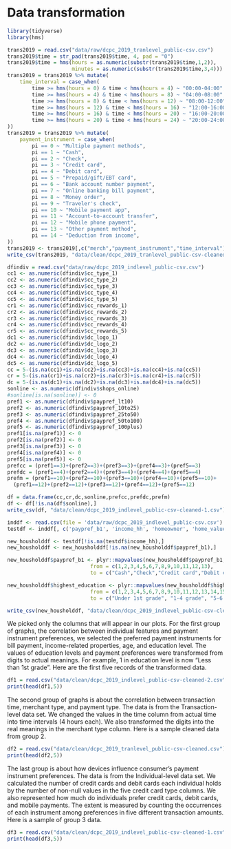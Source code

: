# Data transformation

```r
library(tidyverse)
library(hms)
```

```r
trans2019 = read.csv("data/raw/dcpc_2019_tranlevel_public-csv.csv")
trans2019$time = str_pad(trans2019$time, 4, pad = "0")
trans2019$time = hms(hours = as.numeric(substr(trans2019$time,1,2)), 
                     minutes = as.numeric(substr(trans2019$time,3,4)))
trans2019 = trans2019 %>% mutate(
    time_interval = case_when(
        time >= hms(hours = 0) & time < hms(hours = 4) ~ "00:00-04:00",
        time >= hms(hours = 4) & time < hms(hours = 8) ~ "04:00-08:00",
        time >= hms(hours = 8) & time < hms(hours = 12) ~ "08:00-12:00",
        time >= hms(hours = 12) & time < hms(hours = 16) ~ "12:00-16:00",
        time >= hms(hours = 16) & time < hms(hours = 20) ~ "16:00-20:00",
        time >= hms(hours = 20) & time < hms(hours = 24) ~ "20:00-24:00"
))
trans2019 = trans2019 %>% mutate(
    payment_instrument = case_when(
        pi == 0 ~ "Multiple payment methods",
        pi == 1 ~ "Cash",
        pi == 2 ~ "Check",
        pi == 3 ~ "Credit card",
        pi == 4 ~ "Debit card",
        pi == 5 ~ "Prepaid/gift/EBT card",
        pi == 6 ~ "Bank account number payment",
        pi == 7 ~ "Online banking bill payment",
        pi == 8 ~ "Money order",
        pi == 9 ~ "Traveler's check",
        pi == 10 ~ "Mobile payment app",
        pi == 11 ~ "Account-to-account transfer",
        pi == 12 ~ "Mobile phone payment",
        pi == 13 ~ "Other payment method",
        pi == 14 ~ "Deduction from income",
))
trans2019 <- trans2019[,c("merch","payment_instrument","time_interval")]
write_csv(trans2019, "data/clean/dcpc_2019_tranlevel_public-csv-cleaned.csv")
```

```r
dfindiv = read.csv("data/raw/dcpc_2019_indlevel_public-csv.csv")
cc1 <- as.numeric(dfindiv$cc_type_1)
cc2 <- as.numeric(dfindiv$cc_type_2)
cc3 <- as.numeric(dfindiv$cc_type_3)
cc4 <- as.numeric(dfindiv$cc_type_4)
cc5 <- as.numeric(dfindiv$cc_type_5)
cr1 <- as.numeric(dfindiv$cc_rewards_1)
cr2 <- as.numeric(dfindiv$cc_rewards_2)
cr3 <- as.numeric(dfindiv$cc_rewards_3)
cr4 <- as.numeric(dfindiv$cc_rewards_4)
cr5 <- as.numeric(dfindiv$cc_rewards_5)
dc1 <- as.numeric(dfindiv$dc_logo_1)
dc2 <- as.numeric(dfindiv$dc_logo_2)
dc3 <- as.numeric(dfindiv$dc_logo_3)
dc4 <- as.numeric(dfindiv$dc_logo_4)
dc5 <- as.numeric(dfindiv$dc_logo_5)
cc = 5-(is.na(cc1)+is.na(cc2)+is.na(cc3)+is.na(cc4)+is.na(cc5))
cr = 5-(is.na(cr1)+is.na(cr2)+is.na(cr3)+is.na(cr4)+is.na(cr5))
dc = 5-(is.na(dc1)+is.na(dc2)+is.na(dc3)+is.na(dc4)+is.na(dc5))
sonline <- as.numeric(dfindiv$shops_online)
#sonline[is.na(sonline)] <- 0
pref1 <- as.numeric(dfindiv$paypref_lt10)
pref2 <- as.numeric(dfindiv$paypref_10to25)
pref3 <- as.numeric(dfindiv$paypref_25to50)
pref4 <- as.numeric(dfindiv$paypref_50to100)
pref5 <- as.numeric(dfindiv$paypref_100plus)
pref1[is.na(pref1)] <- 0
pref2[is.na(pref2)] <- 0
pref3[is.na(pref3)] <- 0
pref4[is.na(pref4)] <- 0
pref5[is.na(pref5)] <- 0
prefcc = (pref1==3)+(pref2==3)+(pref3==3)+(pref4==3)+(pref5==3)
prefdc = (pref1==4)+(pref2==4)+(pref3==4)+(pref4==4)+(pref5==4)
prefm = (pref1==10)+(pref2==10)+(pref3==10)+(pref4==10)+(pref5==10)+
  (pref1==12)+(pref2==12)+(pref3==12)+(pref4==12)+(pref5==12)

df = data.frame(cc,cr,dc,sonline,prefcc,prefdc,prefm)
df <- df[!is.na(df$sonline),]
write_csv(df, "data/clean/dcpc_2019_indlevel_public-csv-cleaned-1.csv")
```

```r
inddf <- read.csv(file = 'data/raw/dcpc_2019_indlevel_public-csv.csv')
testdf <- inddf[, c('paypref_b1', 'income_hh', 'homeowner', 'home_value', 'home_debt', 'other_assets', 'other_debts', 'gender', 'age', 'highest_education')]

new_housholddf <- testdf[!is.na(testdf$income_hh),]
new_housholddf <- new_housholddf[!is.na(new_housholddf$paypref_b1),]

new_housholddf$paypref_b1 <- plyr::mapvalues(new_housholddf$paypref_b1,
                           from = c(1,2,3,4,5,6,7,8,9,10,11,12,13),
                           to = c("Cash","Check","Credit card","Debit card","Prepaid/gift/EBT card","Bank account number payment","Online banking bill payment"," Money order","Traveler’s check","PayPal","Account-to-account transfer","Mobile phone payment","Other payment method"))

new_housholddf$highest_education <- plyr::mapvalues(new_housholddf$highest_education,
                           from = c(1,2,3,4,5,6,7,8,9,10,11,12,13,14,15,16),
                           to = c("Under 1st grade", "1-4 grade", "5-6 grade", "7-8 grade", "9th grade", "10th grade", "11th grade", "12 grade/no diploma", "High school or GED", "Some college/no degree", "Associate non-academic program", "Associate academic program", "Bachelors degree", "Masters degree", "Professional school", "Doctorate degree"))

write_csv(new_housholddf, "data/clean/dcpc_2019_indlevel_public-csv-cleaned-2.csv")
```

We picked only the columns that will appear in our plots. For the first group of graphs, the correlation between individual features and payment instrument preferences, we selected the preferred payment instruments for bill payment, income-related properties, age, and education level. The values of education levels and payment preferences were transformed from digits to actual meanings. For example, 1 in education level is now "Less than 1st grade". Here are the first five records of the transformed data.

```r
df1 = read.csv("data/clean/dcpc_2019_indlevel_public-csv-cleaned-2.csv")
print(head(df1,5))
```

The second group of graphs is about the correlation between transaction time, merchant type,  and payment type. The data is from the Transaction-level data set. We changed the values in the time column from actual time into time intervals (4 hours each). We also transformed the digits into the real meanings in the merchant type column. Here is a sample cleaned data from group 2. 

```r
df2 = read.csv("data/clean/dcpc_2019_tranlevel_public-csv-cleaned.csv")
print(head(df2,5))
```


The last group is about how devices influence consumer's payment instrument preferences. The data is from the Individual-level data set. We calculated the number of credit cards and debit cards each individual holds by the number of non-null values in the five credit card type columns. We also represented how much do individuals prefer credit cards, debit cards, and mobile payments. The extent is measured by counting the occurrences of each instrument among preferences in five different transaction amounts. Here is a sample of group 3 data.

```r
df3 = read.csv("data/clean/dcpc_2019_indlevel_public-csv-cleaned-1.csv")
print(head(df3,5))
```

